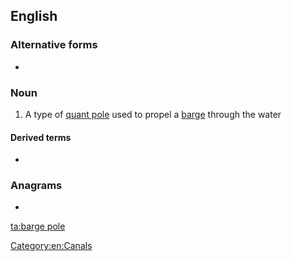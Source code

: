 {{also|bargepole}}
==English==

===Alternative forms===
* {{l|en|bargepole}}

===Noun===
{{en-noun}}

# A type of [[quant pole]] used to propel a [[barge#Noun|barge]] through the water

====Derived terms====
* {{l|en|touch with a barge pole}}

===Anagrams===
* {{l|en|porbeagle}}

[[Category:en:Canals]]

[[ta:barge pole]]